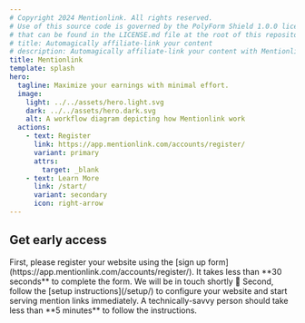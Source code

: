 ```yaml
---
# Copyright 2024 Mentionlink. All rights reserved.
# Use of this source code is governed by the PolyForm Shield 1.0.0 license
# that can be found in the LICENSE.md file at the root of this repository.
# title: Automagically affiliate-link your content
# description: Automagically affiliate-link your content with Mentionlink. Boost your website's revenue effortlessly by integrating our seamless affiliate linking solution. Learn how to set up and configure your site to maximize earnings with minimal effort.
title: Mentionlink
template: splash
hero:
  tagline: Maximize your earnings with minimal effort.
  image:
    light: ../../assets/hero.light.svg
    dark: ../../assets/hero.dark.svg
    alt: A workflow diagram depicting how Mentionlink work
  actions:
    - text: Register
      link: https://app.mentionlink.com/accounts/register/
      variant: primary
      attrs:
        target: _blank
    - text: Learn More
      link: /start/
      variant: secondary
      icon: right-arrow
---
```



## Get early access

<CardGrid stagger>
  <Card title="Sign up for early access" icon="pencil">
    First, please register your website using the [sign up form](https://app.mentionlink.com/accounts/register/). It takes less than **30 seconds** to complete the form. We will be in touch shortly &#x1f44b;
  </Card>
  <Card title="Configure your website" icon="setting">
    Second, follow the [setup instructions](/setup/) to configure your website and start serving mention links immediately. A technically-savvy person should take less than **5 minutes** to follow the instructions.
  </Card>
</CardGrid>
